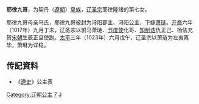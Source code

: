 {{東亞女性歷史人物
| 名稱=耶律九哥
| 身份=[[辽朝|辽朝]]公主
| 畫像=
| 說明=
| 姓=耶律
| 名=九哥
| 封爵=[[公主|公主]]
| 位號=
| 封號=浔阳郡主，浔阳公主
| 出生年=
| 婚年=
| 逝世年=
| 父親=[[辽圣宗|辽圣宗]]
| 母親=马氏
| 夫=[[萧琏|萧琏]]
| 夫之父=[[萧陶隗|萧陶隗]]
|}}
'''耶律九哥'''，为契丹（[[遼朝|遼朝]]）[[皇族|皇族]]，[[辽圣宗|辽圣宗]]耶律隆绪的第七女。

耶律九哥母亲马氏，耶律九哥被封为浔阳郡主、浔阳公主，下嫁[[萧琏|萧琏]]。[[开泰_(辽)|开泰]]六年（1017年）九月丁未，辽圣宗以驸马萧琏、[[节度使|节度使]]化哥、[[知制诰|知制诰]]仇正己、杨佶充贺[[宋朝|宋朝]]生辰正旦使副。[[太平_(辽)|太平]]三年（1023年）六月戊午，辽圣宗以萧琏为左夷离毕，萧琳为详稳。  

== 传記資料 ==
*《[[遼史|遼史]]》公主表

{{DEFAULTSORT:Yelu耶律}}
[[Category:辽朝公主|Category:辽朝公主]]
[[Category:辽圣宗皇女|7]]
[[Category:耶律氏|J]]